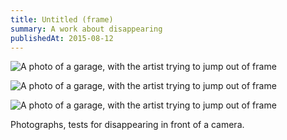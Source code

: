 ```yaml
---
title: Untitled (frame)
summary: A work about disappearing
publishedAt: 2015-08-12
---
```


![A photo of a garage, with the artist trying to jump out of frame](/2015/frame0.jpg)

![A photo of a garage, with the artist trying to jump out of frame](/2015/frame1.jpg)

![A photo of a garage, with the artist trying to jump out of frame](/2015/frame2.jpg)

Photographs, tests for disappearing in front of a camera.
